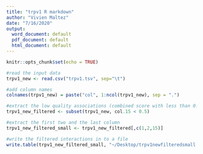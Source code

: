 ```yaml
---
title: "trpv1 R markdown"
author: "Vivien Maltez"
date: "7/16/2020"
output:
  word_document: default
  pdf_document: default
  html_document: default
---
```


```r
knitr::opts_chunk$set(echo = TRUE)
```

```r
#read the input data
trpv1_new <- read.csv("trpv1.tsv", sep="\t")

#add column names 
colnames(trpv1_new) = paste("col", 1:ncol(trpv1_new), sep = ".")
```

```r
#extract the low quality associations (combined score with less than 0.5)
trpv1_new_filtered <- subset(trpv1_new, col.15 < 0.5)
```

```r
#extract the first two and the last column
trpv1_new_filtered_small <- trpv1_new_filtered[,c(1,2,15)]
```
```r
#write the filtered interactions in to a file
write.table(trpv1_new_filtered_small, "~/Desktop/trpv1newfilteredsmall.txt", sep = "\t", quote = FALSE, row.names = FALSE)
```


